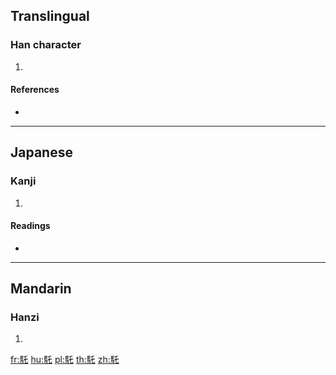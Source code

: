{{character info/new}}
==Translingual==

===Han character===
{{Han char|rn=187|rad=馬|as=03|sn=13|four=72314|canj=SFHP}}

# {{defn|Han|sort=馬03}}

====References====
* {{Han ref|kx=1434.100|dkj=44592|dj=1958.150|hdz=74541.090|uh=99B2|ud=39346|bh=E0E5|bd=57573}}

----

==Japanese==

===Kanji===
{{ja-kanji|grade=|rs=馬03}}

# {{defn|lang=ja|sort=馬03}}

====Readings====
* {{ja-readings|on=[[たく]] (taku), [[ちゃく]] (chaku), [[らく]] (raku), [[わく]] (waku)|kun=[[らば]] (raba)}}

----

==Mandarin==

===Hanzi===
{{cmn-hanzi|pin=[[tuō]] ([[tuo1]]), [[xùn]] ([[xun4]])|wg=t'o<sup>1</sup>, hsün<sup>4</sup>}}

# {{defn|lang=cmn|sort=馬03}}

[[fr:馲]]
[[hu:馲]]
[[pl:馲]]
[[th:馲]]
[[zh:馲]]